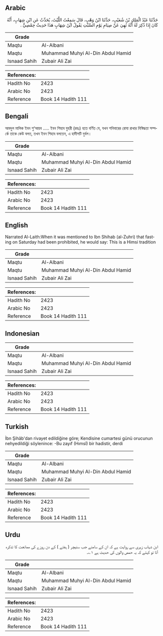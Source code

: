 ## Arabic


<div dir="rtl" lang="ar" style={{fontSize:'larger',backgroundColor:'#f8f9fa',padding:20}}>
حَدَّثَنَا عَبْدُ الْمَلِكِ بْنُ شُعَيْبٍ، حَدَّثَنَا ابْنُ وَهْبٍ، قَالَ سَمِعْتُ اللَّيْثَ، يُحَدِّثُ عَنِ ابْنِ شِهَابٍ، أَنَّهُ كَانَ إِذَا ذُكِرَ لَهُ أَنَّهُ نُهِيَ عَنْ صِيَامِ يَوْمِ السَّبْتِ يَقُولُ ابْنُ شِهَابٍ هَذَا حَدِيثٌ حِمْصِيٌّ ‏.‏
</div>
<div style={{backgroundColor:'#f8f9fa',padding:20, marginBottom: 10}}><table> <thead> <tr> <th>Grade</th> <th></th> </tr> </thead> <tbody> <tr><td>Maqtu</td><td>Al-Albani</td></tr><tr><td>Maqtu</td><td>Muhammad Muhyi Al-Din Abdul Hamid</td></tr><tr><td>Isnaad Sahih</td><td>Zubair Ali Zai</td></tr></tbody></table><table> <thead> <tr> <th>References:</th> <th></th> </tr> </thead> <tbody><tr><td>Hadith No</td><td>2423</td></tr><tr><td>Arabic No</td><td>2423</td></tr><tr><td>Reference</td><td>Book 14 Hadith 111</td></tr></tbody></table></div>

## Bengali


<div dir="ltr" lang="bn" style={{fontSize:'larger',backgroundColor:'#f8f9fa',padding:20}}>
আবদুল মালিক ইবন শু‘আয়ব ..... ইবন শিহাব যুহরী (রহঃ) হতে বর্ণিত যে, যখন শনিবারের রোযা রাখার নিষিদ্ধতা সম্পর্কে তাকে কেউ বলত, তখন ইবন শিহাব বলতেন, এ হাদীসটি দুর্বল।
</div>
<div style={{backgroundColor:'#f8f9fa',padding:20, marginBottom: 10}}><table> <thead> <tr> <th>Grade</th> <th></th> </tr> </thead> <tbody> <tr><td>Maqtu</td><td>Al-Albani</td></tr><tr><td>Maqtu</td><td>Muhammad Muhyi Al-Din Abdul Hamid</td></tr><tr><td>Isnaad Sahih</td><td>Zubair Ali Zai</td></tr></tbody></table><table> <thead> <tr> <th>References:</th> <th></th> </tr> </thead> <tbody><tr><td>Hadith No</td><td>2423</td></tr><tr><td>Arabic No</td><td>2423</td></tr><tr><td>Reference</td><td>Book 14 Hadith 111</td></tr></tbody></table></div>

## English


<div dir="ltr" lang="en" style={{fontSize:'larger',backgroundColor:'#f8f9fa',padding:20}}>
Narrated Al-Laith:When it was mentioned to Ibn Shihab (al-Zuhri) that fasting on Saturday had been prohibited, he would say: This is a Himsi tradition
</div>
<div style={{backgroundColor:'#f8f9fa',padding:20, marginBottom: 10}}><table> <thead> <tr> <th>Grade</th> <th></th> </tr> </thead> <tbody> <tr><td>Maqtu</td><td>Al-Albani</td></tr><tr><td>Maqtu</td><td>Muhammad Muhyi Al-Din Abdul Hamid</td></tr><tr><td>Isnaad Sahih</td><td>Zubair Ali Zai</td></tr></tbody></table><table> <thead> <tr> <th>References:</th> <th></th> </tr> </thead> <tbody><tr><td>Hadith No</td><td>2423</td></tr><tr><td>Arabic No</td><td>2423</td></tr><tr><td>Reference</td><td>Book 14 Hadith 111</td></tr></tbody></table></div>

## Indonesian


<div dir="ltr" lang="id" style={{fontSize:'larger',backgroundColor:'#f8f9fa',padding:20}}>

</div>
<div style={{backgroundColor:'#f8f9fa',padding:20, marginBottom: 10}}><table> <thead> <tr> <th>Grade</th> <th></th> </tr> </thead> <tbody> <tr><td>Maqtu</td><td>Al-Albani</td></tr><tr><td>Maqtu</td><td>Muhammad Muhyi Al-Din Abdul Hamid</td></tr><tr><td>Isnaad Sahih</td><td>Zubair Ali Zai</td></tr></tbody></table><table> <thead> <tr> <th>References:</th> <th></th> </tr> </thead> <tbody><tr><td>Hadith No</td><td>2423</td></tr><tr><td>Arabic No</td><td>2423</td></tr><tr><td>Reference</td><td>Book 14 Hadith 111</td></tr></tbody></table></div>

## Turkish


<div dir="ltr" lang="tr" style={{fontSize:'larger',backgroundColor:'#f8f9fa',padding:20}}>
İbn Şihâb'dan rivayet edildiğine göre; Kendisine cumartesi günü orucunun nehyedildiği söylenince: -Bu zayıf (Hımsî) bir hadistir, derdi
</div>
<div style={{backgroundColor:'#f8f9fa',padding:20, marginBottom: 10}}><table> <thead> <tr> <th>Grade</th> <th></th> </tr> </thead> <tbody> <tr><td>Maqtu</td><td>Al-Albani</td></tr><tr><td>Maqtu</td><td>Muhammad Muhyi Al-Din Abdul Hamid</td></tr><tr><td>Isnaad Sahih</td><td>Zubair Ali Zai</td></tr></tbody></table><table> <thead> <tr> <th>References:</th> <th></th> </tr> </thead> <tbody><tr><td>Hadith No</td><td>2423</td></tr><tr><td>Arabic No</td><td>2423</td></tr><tr><td>Reference</td><td>Book 14 Hadith 111</td></tr></tbody></table></div>

## Urdu


<div dir="rtl" lang="ur" style={{fontSize:'larger',backgroundColor:'#f8f9fa',padding:20}}>
ابن شہاب زہری سے روایت ہے کہ ان کے سامنے جب سنیچر ( ہفتے ) کے دن روزے کی ممانعت کا تذکرہ آتا تو کہتے کہ یہ حمص والوں کی حدیث ہے ۱؎۔
</div>
<div style={{backgroundColor:'#f8f9fa',padding:20, marginBottom: 10}}><table> <thead> <tr> <th>Grade</th> <th></th> </tr> </thead> <tbody> <tr><td>Maqtu</td><td>Al-Albani</td></tr><tr><td>Maqtu</td><td>Muhammad Muhyi Al-Din Abdul Hamid</td></tr><tr><td>Isnaad Sahih</td><td>Zubair Ali Zai</td></tr></tbody></table><table> <thead> <tr> <th>References:</th> <th></th> </tr> </thead> <tbody><tr><td>Hadith No</td><td>2423</td></tr><tr><td>Arabic No</td><td>2423</td></tr><tr><td>Reference</td><td>Book 14 Hadith 111</td></tr></tbody></table></div>